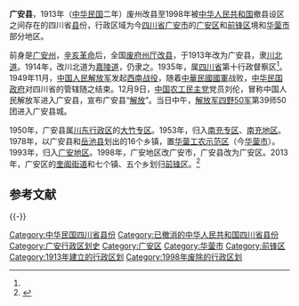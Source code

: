 '''广安县'''，1913年（[[中华民国|中华民国]]二年）废州改县至1998年被[[中华人民共和国|中华人民共和国]]撤县设区之间存在的四川省[[县|县]]份，行政区域为今[[四川省|四川省]][[广安市|广安市]]的[[广安区|广安区]]和[[前锋区|前锋区]]境和[[华蓥市|华蓥市]]部分地区。

前身是[[广安州_(明朝)|广安州]]，[[辛亥革命|辛亥革命]]后，全国[[废府州厅改县|废府州厅改县]]，于1913年改为广安县，隶[[川北道|川北道]]。1914年，改川北道为[[嘉陵道|嘉陵道]]，仍隶之。1935年，属[[四川省_(中華民國)|四川省]]第十行政督察区<ref name="a1" />。1949年11月，[[中国人民解放军|中国人民解放军]]发起[[西南战役|西南战役]]，随着[[中華民國國軍|中華民國國軍]]战败，[[中华民国政府|中华民国政府]]对四川省的管辖随之结束。12月9日，[[中国农工民主党|中国农工民主党]]党员刘伦，冒称中国人民解放军进入广安县，宣布广安县“[[解放|解放]]”。当日中午，[[中国人民解放军第四野战军|解放军四野]][[中国人民解放军第50军|50军]]第39师50团进入广安县城。

1950年，广安县属[[川東行署區|川东行政区]]的[[大竹專區|大竹专区]]。1953年，归入[[南充专区|南充专区]]、[[南充地区|南充地区]]。1978年，以广安县和[[岳池县|岳池县]]划出的16个乡镇，置[[华蓥工农示范区|华蓥工农示范区]]（今[[华蓥市|华蓥市]]）。1993年，归入[[广安地区|广安地区]]。1998年，广安地区改广安市，广安县改为广安区。2013年，广安区的[[奎阁街道|奎阁街道]]和七个镇、五个乡划归[[前锋区|前锋区]]。<ref name="a1">{{Cite web |url=http://www.guang-an.gov.cn/guanganinfo/content.jsp?id=2648&classId=020102 |title=广安市建制沿革 |accessdate=2014-11-08 |author= |date=2011-05-17 |work= |publisher=广安市人民政府网站，来源：市地志办 |language=Zh-hans |archive-date=2014-12-20 |archive-url=https://web.archive.org/web/20141220194015/http://www.guang-an.gov.cn/guanganinfo/content.jsp?id=2648&classId=020102 |dead-url=no }}</ref>

== 参考文献 ==
{{Reflist}}

{{-}}
{{中華民國四川省行政區劃}}

{{DEFAULTSORT:G}}
[[Category:中华民国四川省县份|Category:中华民国四川省县份]]
[[Category:已撤消的中华人民共和国四川省县份|Category:已撤消的中华人民共和国四川省县份]]
[[Category:广安行政区划史|Category:广安行政区划史]]
[[Category:广安区|Category:广安区]]
[[Category:华蓥市|Category:华蓥市]]
[[Category:前锋区|Category:前锋区]]
[[Category:1913年建立的行政区划|Category:1913年建立的行政区划]]
[[Category:1998年废除的行政区划|Category:1998年废除的行政区划]]

{{四川行政区划小作品}}